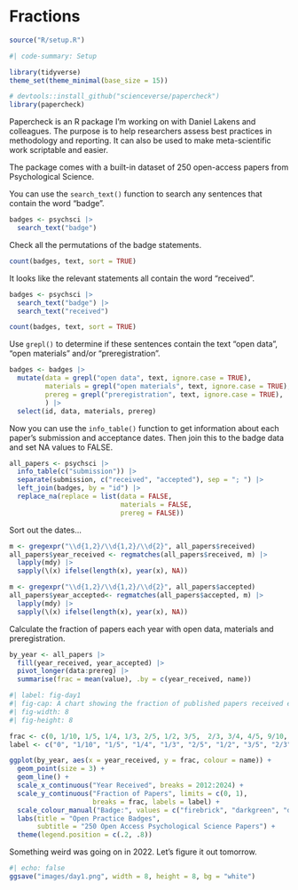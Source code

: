 # Fractions

```r
source("R/setup.R")
```

```r
#| code-summary: Setup

library(tidyverse)
theme_set(theme_minimal(base_size = 15))

# devtools::install_github("scienceverse/papercheck")
library(papercheck)
```

Papercheck is an R package I'm working on with Daniel Lakens and colleagues. The purpose is to help researchers assess best practices in methodology and reporting. It can also be used to make meta-scientific work scriptable and easier.

The package comes with a built-in dataset of 250 open-access papers from Psychological Science.

You can use the `search_text()` function to search any sentences that contain the word "badge".

```r
badges <- psychsci |>
  search_text("badge")
```

Check all the permutations of the badge statements. 

```r
count(badges, text, sort = TRUE)
```

It looks like the relevant statements all contain the word "received".

```r
badges <- psychsci |>
  search_text("badge") |>
  search_text("received")
```

```r
count(badges, text, sort = TRUE)
```


Use `grepl()` to determine if these sentences contain the text "open data", "open materials" and/or "preregistration".

```r
badges <- badges |>
  mutate(data = grepl("open data", text, ignore.case = TRUE),
         materials = grepl("open materials", text, ignore.case = TRUE),
         prereg = grepl("preregistration", text, ignore.case = TRUE),
         ) |>
  select(id, data, materials, prereg)
```

Now you can use the `info_table()` function to get information about each paper's submission and acceptance dates. Then join this to the badge data and set NA values to FALSE. 

```r
all_papers <- psychsci |>
  info_table(c("submission")) |>
  separate(submission, c("received", "accepted"), sep = "; ") |>
  left_join(badges, by = "id") |>
  replace_na(replace = list(data = FALSE, 
                            materials = FALSE, 
                            prereg = FALSE))
```

Sort out the dates...

```r
m <- gregexpr("\\d{1,2}/\\d{1,2}/\\d{2}", all_papers$received)
all_papers$year_received <- regmatches(all_papers$received, m) |> 
  lapply(mdy) |>
  sapply(\(x) ifelse(length(x), year(x), NA))

m <- gregexpr("\\d{1,2}/\\d{1,2}/\\d{2}", all_papers$accepted)
all_papers$year_accepted<- regmatches(all_papers$accepted, m) |> 
  lapply(mdy) |>
  sapply(\(x) ifelse(length(x), year(x), NA))
```

Calculate the fraction of papers each year with open data, materials and preregistration.


```r
by_year <- all_papers |>
  fill(year_received, year_accepted) |>
  pivot_longer(data:prereg) |>
  summarise(frac = mean(value), .by = c(year_received, name))
```



```r
#| label: fig-day1
#| fig-cap: A chart showing the fraction of published papers received each year by Psychological Science, from 2012 to 2023, that have open data, open materials, or preregistration badges. The number is mostly increasing each year, with a sharp decrease in 2022.
#| fig-width: 8
#| fig-height: 8

frac <- c(0, 1/10, 1/5, 1/4, 1/3, 2/5, 1/2, 3/5,  2/3, 3/4, 4/5, 9/10, 1)
label <- c("0", "1/10", "1/5", "1/4", "1/3", "2/5", "1/2", "3/5", "2/3", "3/4", "4/5", "9/10", "1")

ggplot(by_year, aes(x = year_received, y = frac, colour = name)) +
  geom_point(size = 3) +
  geom_line() +
  scale_x_continuous("Year Received", breaks = 2012:2024) +
  scale_y_continuous("Fraction of Papers", limits = c(0, 1),
                     breaks = frac, labels = label) +
  scale_colour_manual("Badge:", values = c("firebrick", "darkgreen", "dodgerblue3")) +
  labs(title = "Open Practice Badges",
       subtitle = "250 Open Access Psychological Science Papers") +
  theme(legend.position = c(.2, .8))
```

Something weird was going on in 2022. Let's figure it out tomorrow.

```r
#| echo: false
ggsave("images/day1.png", width = 8, height = 8, bg = "white")
```

